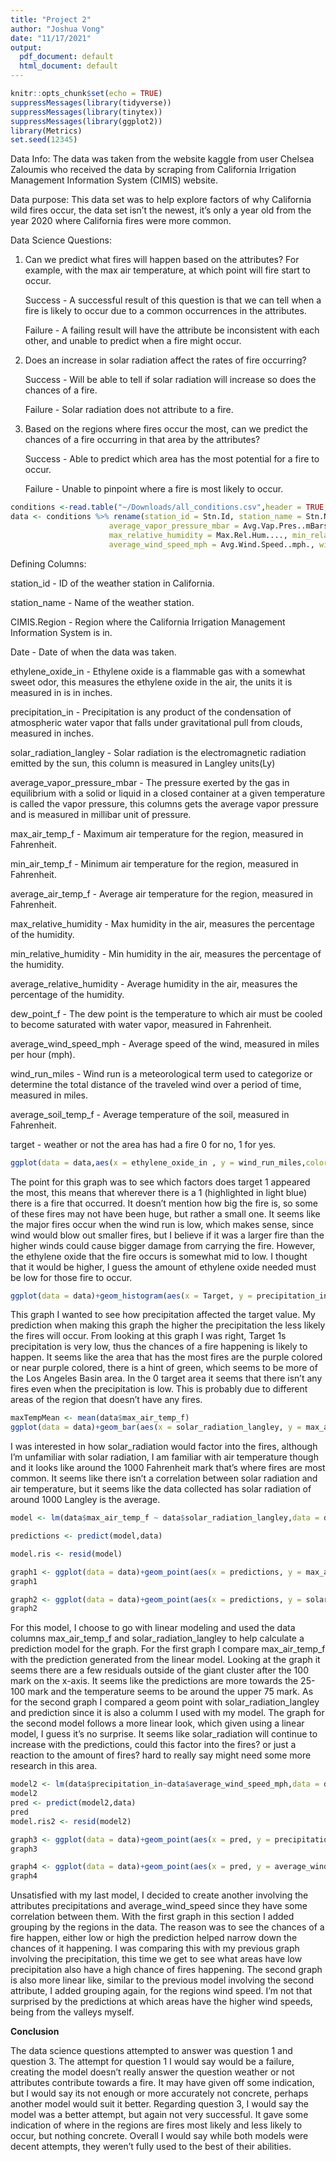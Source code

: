 ```yaml
---
title: "Project 2"
author: "Joshua Vong"
date: "11/17/2021"
output:
  pdf_document: default
  html_document: default
---
```


```r
knitr::opts_chunk$set(echo = TRUE)
suppressMessages(library(tidyverse))
suppressMessages(library(tinytex))
suppressMessages(library(ggplot2))
library(Metrics)
set.seed(12345)
```
Data Info:
The data was taken from the website kaggle from user Chelsea Zaloumis who received the data by scraping from California Irrigation Management Information System (CIMIS) website.

Data purpose:
This data set was to help explore factors of why California wild fires occur, the data set isn't the newest, it's only a year old from the year 2020 where California fires were more common.

Data Science Questions:

1. Can we predict what fires will happen based on the attributes? For example, with the max air temperature, at which point will fire start to occur.

   Success - A successful result of this question is that we can tell when a fire is likely to occur due to a common occurrences in the attributes.
   
   Failure - A failing result will have the attribute be inconsistent with each other, and unable to predict when a fire might occur.

2. Does an increase in solar radiation affect the rates of fire occurring?
   
   Success - Will be able to tell if solar radiation will increase so does the chances of a fire.
   
   Failure - Solar radiation does not attribute to a fire.

3. Based on the regions where fires occur the most, can we predict the chances of a fire occurring in that area by the attributes?

   Success - Able to predict which area has the most potential for a fire to occur.
   
   Failure - Unable to pinpoint where a fire is most likely to occur.


```r
conditions <-read.table("~/Downloads/all_conditions.csv",header = TRUE, sep = ",",stringsAsFactors = TRUE)
data <- conditions %>% rename(station_id = Stn.Id, station_name = Stn.Name, ethylene_oxide_in = ETo..in., precipitation_in = Precip..in., solar_radiation_langley = Sol.Rad..Ly.day., 
                      average_vapor_pressure_mbar = Avg.Vap.Pres..mBars., max_air_temp_f = Max.Air.Temp..F., min_air_temp_f = Min.Air.Temp..F., average_air_temp_f = Avg.Air.Temp..F.,
                      max_relative_humidity = Max.Rel.Hum...., min_relative_humidity = Min.Rel.Hum...., average_relative_humidity = Avg.Rel.Hum...., dew_point_f = Dew.Point..F., 
                      average_wind_speed_mph = Avg.Wind.Speed..mph., wind_run_miles = Wind.Run..miles., average_soil_temp_f = Avg.Soil.Temp..F.)

```
Defining Columns:

station_id - ID of the weather station in California.

station_name - Name of the weather station.

CIMIS.Region - Region where the California Irrigation Management Information System is in.

Date - Date of when the data was taken.

ethylene_oxide_in -  Ethylene oxide is a flammable gas with a somewhat sweet odor, this measures the ethylene oxide in the air, the units it is measured in is in inches.

precipitation_in - Precipitation is any product of the condensation of atmospheric water vapor that falls under gravitational pull from clouds, measured in inches.

solar_radiation_langley -  Solar radiation is the electromagnetic radiation emitted by the sun, this column is measured in Langley units(Ly)

average_vapor_pressure_mbar - The pressure exerted by the gas in equilibrium with a solid or liquid in a closed container at a given temperature is called the vapor pressure, this columns gets the average vapor pressure and is measured in millibar unit of pressure.

max_air_temp_f - Maximum air temperature for the region, measured in Fahrenheit.

min_air_temp_f - Minimum air temperature for the region, measured in Fahrenheit.

average_air_temp_f - Average air temperature for the region, measured in Fahrenheit.

max_relative_humidity - Max humidity in the air, measures the percentage of the humidity.

min_relative_humidity - Min humidity in the air, measures the percentage of the humidity.

average_relative_humidity - Average humidity in the air, measures the percentage of the humidity.

dew_point_f - The dew point is the temperature to which air must be cooled to become saturated with water vapor, measured in Fahrenheit.

average_wind_speed_mph - Average speed of the wind, measured in miles per hour (mph).

wind_run_miles - Wind run is a meteorological term used to categorize or determine the total distance of the traveled wind over a period of time, measured in miles.

average_soil_temp_f - Average temperature of the soil, measured in Fahrenheit.

target - weather or not the area has had a fire 0 for no, 1 for yes.


```r
ggplot(data = data,aes(x = ethylene_oxide_in , y = wind_run_miles,color = Target))+geom_point()
```
The point for this graph was to see which factors does target 1 appeared the most, this means that wherever there is a 1 (highlighted in light blue) there is a fire that occurred. It doesn't mention how big the fire is, so some of these fires may not have been huge, but rather a small one. It seems like the major fires occur when the wind run is low, which makes sense, since wind would blow out smaller fires, but I believe if it was a larger fire than the higher winds could cause bigger damage from carrying the fire. However, the ethylene oxide that the fire occurs is somewhat mid to low. I thought that it would be higher, I guess the amount of ethylene oxide needed must be low for those fire to occur.


```r
ggplot(data = data)+geom_histogram(aes(x = Target, y = precipitation_in, color = CIMIS.Region), stat = "identity")
```
This graph I wanted to see how precipitation affected the target value. My prediction when making this graph the higher the precipitation the less likely the fires will occur. From looking at this graph I was right, Target 1s precipitation is very low, thus the chances of a fire happening is likely to happen. It seems like the area that has the most fires are the purple colored or near purple colored, there is a hint of green, which seems to be more of the Los Angeles Basin area. In the 0 target area it seems that there isn't any fires even when the precipitation is low. This is probably due to different areas of the region that doesn't have any fires.



```r
maxTempMean <- mean(data$max_air_temp_f)
ggplot(data = data)+geom_bar(aes(x = solar_radiation_langley, y = max_air_temp_f, color = Target), stat = "identity", binwidth = 10)
```
I was interested in how solar_radiation would factor into the fires, although I'm unfamiliar with solar radiation, I am familiar with air temperature though and it looks like around the 1000 Fahrenheit mark that's where fires are most common. It seems like there isn't a correlation between solar radiation and air temperature, but it seems like the data collected has solar radiation of around 1000 Langley is the average.


```r
model <- lm(data$max_air_temp_f ~ data$solar_radiation_langley,data = data)

predictions <- predict(model,data)

model.ris <- resid(model)

graph1 <- ggplot(data = data)+geom_point(aes(x = predictions, y = max_air_temp_f))
graph1

graph2 <- ggplot(data = data)+geom_point(aes(x = predictions, y = solar_radiation_langley))
graph2
```
For this model, I choose to go with linear modeling and used the data columns max_air_temp_f and solar_radiation_langley to help calculate a prediction model for the graph. For the first graph I compare max_air_temp_f with the prediction generated from the linear model. Looking at the graph it seems there are a few residuals outside of the giant cluster after the 100 mark on the x-axis. It seems like the predictions are more towards the 25-100 mark and the temperature seems to be around the upper 75 mark. As for the second graph I compared a geom point with solar_radiation_langley and prediction since it is also a columm I used with my model. The graph for the second model follows a more linear look, which given using a linear model, I guess it's no surprise. It seems like solar_radiation will continue to increase with the predictions, could this factor into the fires? or just a reaction to the amount of fires? hard to really say might need some more research in this area.

```r
model2 <- lm(data$precipitation_in~data$average_wind_speed_mph,data = data)
model2
pred <- predict(model2,data)
pred
model.ris2 <- resid(model2)

graph3 <- ggplot(data = data)+geom_point(aes(x = pred, y = precipitation_in, color = CIMIS.Region))
graph3

graph4 <- ggplot(data = data)+geom_point(aes(x = pred, y = average_wind_speed_mph, color = CIMIS.Region))
graph4
```
Unsatisfied with my last model, I decided to create another involving the attributes precipitations and average_wind_speed since they have some correlation between them. With the first graph in this section I added grouping by the regions in the data. The reason was to see the chances of a fire happen, either low or high the prediction helped narrow down the chances of it happening. I was comparing this with my previous graph involving the precipitation, this time we get to see what areas have low precipitation also have a high chance of fires happening. The second graph is also more linear like, similar to the previous model involving the second attribute, I added grouping again, for the regions wind speed. I'm not that surprised by the predictions at which areas have the higher wind speeds, being from the valleys myself.

**Conclusion**

The data science questions attempted to answer was question 1 and question 3. The attempt for question 1 I would say would be a failure, creating the model doesn't really answer the question weather or not attributes contribute towards a fire. It may have given off some indication, but I would say its not enough or more accurately not concrete, perhaps another model would suit it better. Regarding question 3, I would say the model was a better attempt, but again not very successful. It gave some indication of where in the regions are fires most likely and less likely to occur, but nothing concrete. Overall I would say while both models were decent attempts, they weren't fully used to the best of their abilities.
